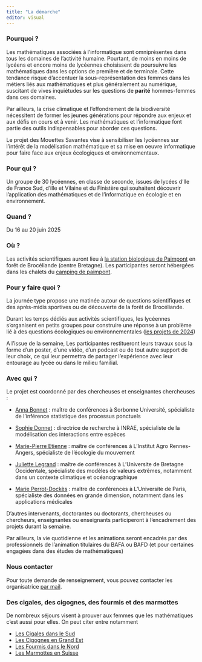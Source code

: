 ```yaml
---
title: "La démarche"
editor: visual
---
```


### Pourquoi ?

Les mathématiques associées à l'informatique sont omniprésentes dans tous les domaines de l'activité humaine. Pourtant, de moins en moins de lycéens et encore moins de lycéennes choisissent de poursuivre les mathématiques dans les options de première et de terminale. Cette tendance risque d'accentuer la sous-représentation des femmes dans les métiers liés aux mathématiques et plus généralement au numérique, suscitant de vives inquiétudes sur les questions de **parité** hommes-femmes dans ces domaines.

Par ailleurs, la crise climatique et l'effondrement de la biodiversité nécessitent de former les jeunes générations pour répondre aux enjeux et aux défis en cours et à venir. Les mathématiques et l'informatique font partie des outils indispensables pour aborder ces questions.

Le projet des Mouettes Savantes vise à sensibiliser les lycéennes sur l'intérêt de la modélisation mathématique et sa mise en oeuvre informatique pour faire face aux enjeux écologiques et environnementaux.

### Pour qui ?

Un groupe de 30 lycéennes, en classe de seconde, issues de lycées d'Ile de France Sud, d'ille et Vilaine et du Finistère qui souhaitent découvrir l'application des mathématiques et de l'informatique en écologie et en environnement.

### Quand ?

Du 16 au 20 juin 2025

### Où ?

Les activités scientifiques auront lieu à [la station biologique de Paimpont](https://paimpont.univ-rennes.fr/) en forêt de Brocéliande (centre Bretagne). Les participantes seront hébergées dans les chalets du [camping de paimpont](https://www.camping-paimpont-broceliande.com/les-chalets/).

### Pour y faire quoi ?

La journée type propose une matinée autour de questions scientifiques et des après-midis sportives ou de découverte de la forêt de Brocéliande.

Durant les temps dédiés aux activités scientifiques, les lycéennes s'organisent en petits groupes pour construire une réponse à un problème lié à des questions écologiques ou environnementales ([les projets de 2024](mouettes2024.html))

A l'issue de la semaine, Les participantes restitueront leurs travaux sous la forme d'un poster, d'une vidéo, d'un podcast ou de tout autre support de leur choix, ce qui leur permettra de partager l'expérience avec leur entourage au lycée ou dans le milieu familial.

### Avec qui ?

Le projet est coordonné par des chercheuses et enseignantes chercheuses :

-   [Anna Bonnet](https://anna.biogeek.land/) : maître de conférences à Sorbonne Université, spécialiste de l'inférence statistique des processus ponctuels

-   [Sophie Donnet](https://sophiedonnet.github.io/) : directrice de recherche à INRAE, spécialiste de la modélisation des interactions entre espèces

-   [Marie-Pierre Etienne](https://marieetienne.github.io/) : maître de conférences à L'Institut Agro Rennes-Angers, spécialiste de l'écologie du mouvement

-   [Juliette Legrand](https://juliettelegrand.netlify.app/) : maître de conférences à L'Universite de Bretagne Occidentale, spécialiste des modèles de valeurs extrêmes, notamment dans un contexte climatique et océanographique

-   [Marie Perrot-Dockès](https://marie-perrotdockes.github.io/) : maître de conférences à L'Universite de Paris, spécialiste des données en grande dimension, notamment dans les applications médicales

D'autres intervenants, doctorantes ou doctorants, chercheuses ou chercheurs, enseignantes ou enseignants participeront à l'encadrement des projets durant la semaine.

Par ailleurs, la vie quotidienne et les animations seront encadrés par des professionnels de l'animation titulaires du BAFA ou BAFD (et pour certaines engagées dans des études de mathématiques)

### Nous contacter

Pour toute demande de renseignement, vous pouvez contacter les organisatrice [par mail](mailto:lesmouettessavantes@gmail.com).

### Des cigales, des cigognes, des fourmis et des marmottes

De nombreux séjours visent à prouver aux femmes que les mathématiques c'est aussi pour elles. On peut citer entre notamment

-   [Les Cigales dans le Sud](https://www.fr-cirm-math.fr/lescigales.html)
-   [Les Cigognes en Grand Est](https://iecl.univ-lorraine.fr/cigognes/)
-   [Les Fourmis dans le Nord](https://apmeplille.fr/les-fourmis.html)
-   [Les Marmottes en Suisse](https://swissmaprs.ch/events/lesmarmottes2023/)
